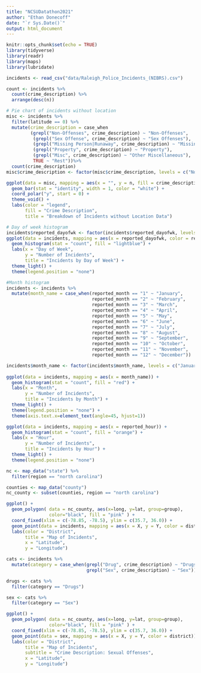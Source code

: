 ```yaml
---
title: "NCSUDatathon2021"
author: "Ethan Donecoff"
date: "`r Sys.Date()`"
output: html_document
---
```


```r
knitr::opts_chunk$set(echo = TRUE)
library(tidyverse)
library(readr)
library(maps)
library(lubridate)
```


```r
incidents <- read_csv("data/Raleigh_Police_Incidents_(NIBRS).csv")
```

```r
count <- incidents %>%
  count(crime_description) %>%
  arrange(desc(n))
```

```r
# Pie chart of incidents without location
misc <- incidents %>%
  filter(latitude == 0) %>%
  mutate(crime_description = case_when
         (grepl("Non-Offenses", crime_description) ~ "Non-Offenses",
          (grepl("Sex Offense", crime_description) ~ "Sex Offenses"),
          (grepl("Missing Person|Runaway", crime_description) ~ "Missing/Runaway"),
          (grepl("Property", crime_description) ~ "Property"),
          (grepl("Misc", crime_description) ~ "Other Miscellaneous"),
          TRUE ~ "Rest"))%>%
  count(crime_description)
misc$crime_description <- factor(misc$crime_description, levels = c("Non-Offenses", "Sex Offenses", "Missing/Runaway", "Property","Other Miscellaneous", "Rest"))

ggplot(data = misc, mapping = aes(x = "", y = n, fill = crime_description)) + 
  geom_bar(stat = "identity", width = 1, color = "white") + 
  coord_polar("y", start = 0) + 
  theme_void() + 
  labs(color = "legend",
       fill = "Crime Description",
       title = "Breakdown of Incidents without Location Data")


```


```r
# Day of week histogram
incidents$reported_dayofwk <- factor(incidents$reported_dayofwk, levels = c("Sunday", "Monday", "Tuesday", "Wednesday", "Thursday", "Friday", "Saturday"))
ggplot(data = incidents, mapping = aes(x = reported_dayofwk, color = reported_dayofwk)) + 
  geom_histogram(stat = "count", fill = "lightblue") + 
  labs(x = "Day of Week", 
       y = "Number of Incidents", 
       title = "Incidents by Day of Week") + 
  theme_light() + 
  theme(legend.position = "none")
```


```r
#Month histogram
incidents <- incidents %>%
  mutate(month_name = case_when(reported_month == "1" ~ "January",
                                reported_month == "2" ~ "February",
                                reported_month == "3" ~ "March",
                                reported_month == "4" ~ "April",
                                reported_month == "5" ~ "May",
                                reported_month == "6" ~ "June",
                                reported_month == "7" ~ "July",
                                reported_month == "8" ~ "August",
                                reported_month == "9" ~ "September",
                                reported_month == "10" ~ "October",
                                reported_month == "11" ~ "November",
                                reported_month == "12" ~ "December"))

incidents$month_name <- factor(incidents$month_name, levels = c("January", "February", "March", "April", "May", "June", "July", "August", "September", "October", "November", "December"))
         
ggplot(data = incidents, mapping = aes(x = month_name)) +
  geom_histogram(stat = "count", fill = "red") +
  labs(x = "Month",
       y = "Number of Incidents",
       title = "Incidents by Month") +
  theme_light() +
  theme(legend.position = "none") + 
  theme(axis.text.x=element_text(angle=45, hjust=1))
```

```r
ggplot(data = incidents, mapping = aes(x = reported_hour)) +
  geom_histogram(stat = "count", fill = "orange") +
  labs(x = "Hour",
       y = "Number of Incidents",
       title = "Incidents by Hour") +
  theme_light() +
  theme(legend.position = "none")
```


```r
nc <- map_data("state") %>%
  filter(region == "north carolina")

counties <- map_data("county")
nc_county <- subset(counties, region == "north carolina")

ggplot() +
  geom_polygon( data = nc_county, aes(x=long, y=lat, group=group),
                color="black", fill = "pink" ) + 
  coord_fixed(xlim = c(-78.85, -78.5), ylim = c(35.7, 36.0)) + 
  geom_point(data = incidents, mapping = aes(x = X, y = Y, color = district)) + 
  labs(color = "District",
       title = "Map of Incidents",
       x = "Latitude", 
       y = "Longitude")
```

```r
cats <- incidents %>%
  mutate(category = case_when(grepl("Drug", crime_description) ~ "Drugs",
                              grepl("Sex", crime_description) ~ "Sex"))

drugs <- cats %>%
  filter(category == "Drugs")

sex <- cats %>%
  filter(category == "Sex")
```

```r
ggplot() +
  geom_polygon( data = nc_county, aes(x=long, y=lat, group=group),
                color="black", fill = "pink" ) + 
  coord_fixed(xlim = c(-78.85, -78.5), ylim = c(35.7, 36.0)) + 
  geom_point(data = sex, mapping = aes(x = X, y = Y, color = district)) + 
  labs(color = "District",
       title = "Map of Incidents",
       subtitle = "Crime Description: Sexual Offenses",
       x = "Latitude", 
       y = "Longitude")
```

